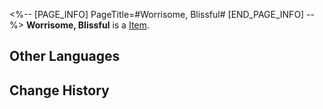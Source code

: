 <%-- [PAGE_INFO]
PageTitle=#Worrisome, Blissful#
[END_PAGE_INFO] --%>
{{Item Infobox
|id          = 23016
|image       = Item Worrisome Blissful.png
|type        = 
|invCategory = Light Cone
|rarity      = 5
|effect      = Light Cone for the Path of {{Color|h|the Hunt}}. The Light Cone ability is only effective for characters of this Path.
|description = For a competent IPC professional, "feeling overwhelmed" is absolutely not allowed.<br />Stand tall and take on whatever comes your way, be it burnout or overwork! <br />Unless... it's being overwhelmed by "them."
}}
{{Description|''"Oh, don't get so antsy! I only have two hands!"''<br />A girl who just returned home from working overtime is pinned down by a group of fluffy creatures.<br />They may not fully understand her words, simply nuzzling their round heads closer to her palm.<br />The feeling of exhaustion gradually fades from her body, replaced by the warmth and comfort brought by stroking their fur.}}
'''Worrisome, Blissful''' is a [[Item]].

==Other Languages==
{{Other Languages
|en   = Worrisome, Blissful
|zhs  = 烦恼着，幸福着
|zht  = 煩惱著，幸福著
|ja   = {{Rubi|悩|なや}}んで{{Rubi|笑|わら}}って
|ko   = 고민, 그리고 행복
|es   = Preocupaciones y felicidad
|fr   = Inquiétude et soulagement
|ru   = Тревога и блаженство
|th   = Worrisome, Blissful
|vi   = Phiền Não, Hạnh Phúc
|de   = Besorgt doch glückselig
|id   = Worrisome, Blissful
|pt   = Inquietante, Extasiante
}}

==Change History==
{{Change History|2.0}}